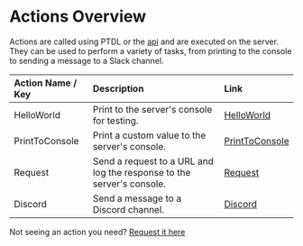 # Actions Overview
Actions are called using PTDL or the [api](./api-docs) and are executed on the server. They can be used to perform a variety of tasks, from printing to the console to sending a message to a Slack channel.

| Action Name / Key   | Description   | Link   |
| :----- | :---- | :---- |
| HelloWorld    |  Print to the server's console for testing.   | [HelloWorld](./actions/helloworld)   |
| PrintToConsole | Print a custom value to the server's console.  | [PrintToConsole](./actions/printtoconsole)   |
| Request | Send a request to a URL and log the response to the server's console.  | [Request](./actions/request)   |
| Discord | Send a message to a Discord channel.  | [Discord](./actions/discord)   |

Not seeing an action you need? [Request it here](https://github.com/mackenly/propresenter-triggers/issues/new?assignees=mackenly&labels=needs-review&projects=&template=feature_request.md&title=)